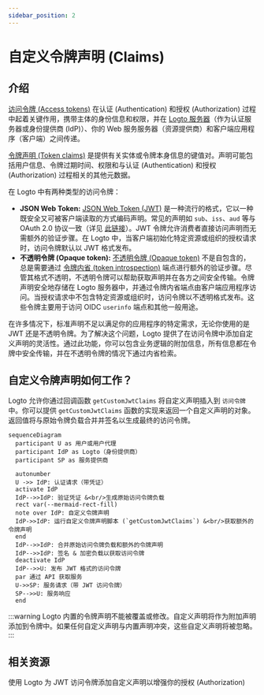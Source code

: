 ```yaml
---
sidebar_position: 2
---
```


# 自定义令牌声明 (Claims)

## 介绍

[访问令牌 (Access tokens)](https://auth.wiki/access-token) 在认证 (Authentication) 和授权 (Authorization) 过程中起着关键作用，携带主体的身份信息和权限，并在 [Logto 服务器](/concepts/core-service)（作为认证服务器或身份提供商 (IdP)）、你的 Web 服务服务器（资源提供商）和客户端应用程序（客户端）之间传递。

[令牌声明 (Token claims)](https://auth.wiki/claim) 是提供有关实体或令牌本身信息的键值对。声明可能包括用户信息、令牌过期时间、权限和与认证 (Authentication) 和授权 (Authorization) 过程相关的其他元数据。

在 Logto 中有两种类型的访问令牌：

- **JSON Web Token:** [JSON Web Token (JWT)](https://auth.wiki/jwt) 是一种流行的格式，它以一种既安全又可被客户端读取的方式编码声明。常见的声明如 `sub`、`iss`、`aud` 等与 OAuth 2.0 协议一致（详见 [此链接](https://datatracker.ietf.org/doc/html/rfc7519#section-4)）。JWT 令牌允许消费者直接访问声明而无需额外的验证步骤。在 Logto 中，当客户端初始化特定资源或组织的授权请求时，访问令牌默认以 JWT 格式发布。
- **不透明令牌 (Opaque token):** [不透明令牌 (Opaque token)](http://localhost:3000/concepts/opaque-token) 不是自包含的，总是需要通过 [令牌内省 (token introspection)](https://auth.wiki/token-introspection) 端点进行额外的验证步骤。尽管其格式不透明，不透明令牌可以帮助获取声明并在各方之间安全传输。令牌声明安全地存储在 Logto 服务器中，并通过令牌内省端点由客户端应用程序访问。当授权请求中不包含特定资源或组织时，访问令牌以不透明格式发布。这些令牌主要用于访问 OIDC `userinfo` 端点和其他一般用途。

在许多情况下，标准声明不足以满足你的应用程序的特定需求，无论你使用的是 JWT 还是不透明令牌。为了解决这个问题，Logto 提供了在访问令牌中添加自定义声明的灵活性。通过此功能，你可以包含业务逻辑的附加信息，所有信息都在令牌中安全传输，并在不透明令牌的情况下通过内省检索。

## 自定义令牌声明如何工作？

Logto 允许你通过回调函数 `getCustomJwtClaims` 将自定义声明插入到 `访问令牌` 中。你可以提供 `getCustomJwtClaims` 函数的实现来返回一个自定义声明的对象。返回值将与原始令牌负载合并并签名以生成最终的访问令牌。

```mermaid
sequenceDiagram
  participant U as 用户或用户代理
  participant IdP as Logto（身份提供商）
  participant SP as 服务提供商

  autonumber
  U ->> IdP: 认证请求（带凭证）
  activate IdP
  IdP-->>IdP: 验证凭证 &<br/>生成原始访问令牌负载
  rect var(--mermaid-rect-fill)
  note over IdP: 自定义令牌声明
  IdP->>IdP: 运行自定义令牌声明脚本 (`getCustomJwtClaims`) &<br/>获取额外的令牌声明
  end
  IdP-->>IdP: 合并原始访问令牌负载和额外的令牌声明
  IdP-->>IdP: 签名 & 加密负载以获取访问令牌
  deactivate IdP
  IdP-->>U: 发布 JWT 格式的访问令牌
  par 通过 API 获取服务
  U->>SP: 服务请求（带 JWT 访问令牌）
  SP-->>U: 服务响应
  end
```

:::warning
Logto 内置的令牌声明不能被覆盖或修改。自定义声明将作为附加声明添加到令牌中。如果任何自定义声明与内置声明冲突，这些自定义声明将被忽略。
:::

## 相关资源

<Url href="https://blog.logto.io/glance-on-custom-jwt-access-token-claims">
  使用 Logto 为 JWT 访问令牌添加自定义声明以增强你的授权 (Authorization)
</Url>
